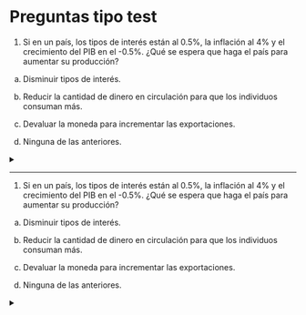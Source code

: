 # Preguntas tipo test

1.  Si en un país, los tipos de interés están al 0.5%, la inflación al 4% y el crecimiento del PIB en el -0.5%. ¿Qué se espera que haga el país para aumentar su producción?

<!-- -->

a)  Disminuir tipos de interés.

b)  Reducir la cantidad de dinero en circulación para que los individuos consuman más.

c)  Devaluar la moneda para incrementar las exportaciones.

d)  Ninguna de las anteriores.

<details>

<summary>

</summary>

::: {.callout-tip appearance="simple"}

La respuesta **correcta es la c**.

A pesar de que la devaluación de la moneda puede ser generadora de inflación, se puede interpretar que el problema más importante de la economía es el crecimiento económico negativo, y por ello debe tomarse alguna medida encaminada a fomentar el aumento del PIB, por ello una devaluación, puede generar aspectos competitivos favorables, en la medida que pueda fomentar el aumento de las exportaciones y la reducción de las importaciones, lo que llevaría a aumentar el PIB.


El tipo de interés ya está en unos niveles muy bajos y por ello el margen de actuación de la Política Monetaria es escaso o nulo.

Reducir la cantidad de dinero en circulación para que los individuos consuman más, parece absurdo ya que la reducción de dinero produciría un aumento de los tipos de interés, lo que en principio sería un factor perjudicial para fomentar el crecimiento económico.

:::

</details>

***



1.  Si en un país, los tipos de interés están al 0.5%, la inflación al 4% y el crecimiento del PIB en el -0.5%. ¿Qué se espera que haga el país para aumentar su producción?

<!-- -->

a)  Disminuir tipos de interés.

b)  Reducir la cantidad de dinero en circulación para que los individuos consuman más.

c)  Devaluar la moneda para incrementar las exportaciones.

d)  Ninguna de las anteriores.

<details>

<summary>

</summary>

::: {.callout-tip appearance="simple"}

La respuesta **correcta es la c**.

A pesar de que la devaluación de la moneda puede ser generadora de inflación, se puede interpretar que el problema más importante de la economía es el crecimiento económico negativo, y por ello debe tomarse alguna medida encaminada a fomentar el aumento del PIB, por ello una devaluación, puede generar aspectos competitivos favorables, en la medida que pueda fomentar el aumento de las exportaciones y la reducción de las importaciones, lo que llevaría a aumentar el PIB.


El tipo de interés ya está en unos niveles muy bajos y por ello el margen de actuación de la Política Monetaria es escaso o nulo.

Reducir la cantidad de dinero en circulación para que los individuos consuman más, parece absurdo ya que la reducción de dinero produciría un aumento de los tipos de interés, lo que en principio sería un factor perjudicial para fomentar el crecimiento económico.

:::

</details>
